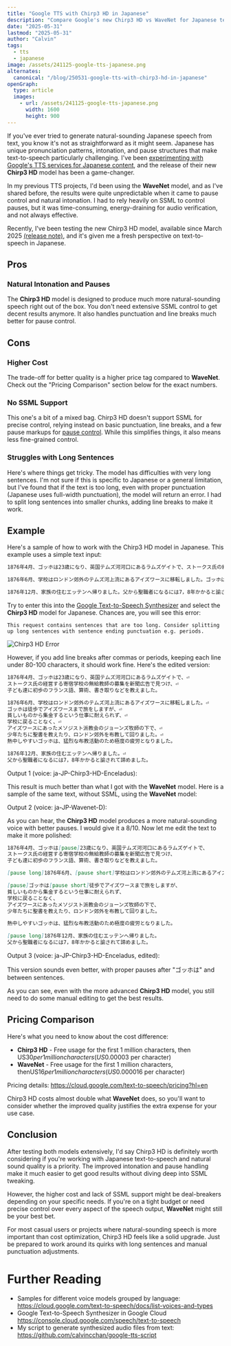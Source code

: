 ```yaml
---
title: "Google TTS with Chirp3 HD in Japanese"
description: "Compare Google's new Chirp3 HD vs WaveNet for Japanese text-to-speech. Real audio samples, pricing breakdown, and practical tips for better results."
date: "2025-05-31"
lastmod: "2025-05-31"
author: "Calvin"
tags:
  - tts
  - japanese
image: /assets/241125-google-tts-japanese.png
alternates:
  canonical: "/blog/250531-google-tts-with-chirp3-hd-in-japanese"
openGraph:
  type: article
  images:
    - url: /assets/241125-google-tts-japanese.png
      width: 1600
      height: 900
---
```



If you've ever tried to generate natural-sounding Japanese speech from text, you know it's not as straightforward as it might seem. Japanese has unique pronunciation patterns, intonation, and pause structures that make text-to-speech particularly challenging. I've been [experimenting with Google's TTS services for Japanese content](/blog/241125-google-tts-japanese), and the release of their new **Chirp3 HD** model has been a game-changer.

In my previous TTS projects, I'd been using the **WaveNet** model, and as I've shared before, the results were quite unpredictable when it came to pause control and natural intonation. I had to rely heavily on SSML to control pauses, but it was time-consuming, energy-draining for audio verification, and not always effective.

Recently, I've been testing the new Chirp3 HD model, available since March 2025 [(release note)](https://cloud.google.com/text-to-speech/docs/release-notes), and it's given me a fresh perspective on text-to-speech in Japanese.

## Pros

### Natural Intonation and Pauses

The **Chirp3 HD** model is designed to produce much more natural-sounding speech right out of the box. You don't need extensive SSML control to get decent results anymore. It also handles punctuation and line breaks much better for pause control.

## Cons

### Higher Cost

The trade-off for better quality is a higher price tag compared to **WaveNet**. Check out the "Pricing Comparison" section below for the exact numbers.

### No SSML Support

This one's a bit of a mixed bag. Chirp3 HD doesn't support SSML for precise control, relying instead on basic punctuation, line breaks, and a few pause markups for [pause control](https://cloud.google.com/text-to-speech/docs/chirp3-hd#pause_control). While this simplifies things, it also means less fine-grained control.

### Struggles with Long Sentences

Here's where things get tricky. The model has difficulties with very long sentences. I'm not sure if this is specific to Japanese or a general limitation, but I've found that if the text is too long, even with proper punctuation (Japanese uses full-width punctuation), the model will return an error. I had to split long sentences into smaller chunks, adding line breaks to make it work.

## Example

Here's a sample of how to work with the Chirp3 HD model in Japanese. This example uses a simple text input:

```md
1876年4月、ゴッホは23歳になり、英国テムズ河河口にあるラムズゲイトで、ストークス氏の経営する寄宿学校の無給教師の募集を新聞広告で見つけ、子ども達に初歩のフランス語、算術、書き取りなどを教えました。

1876年6月、学校はロンドン郊外のテムズ河上流にあるアイズワースに移転しました。ゴッホは徒歩でアイズワースまで旅をしますが、貧しいものから集金するという仕事に耐えられず、学校に戻ることなく、アイズワースにあったメソジスト派教会のジョーンズ牧師の下で、少年たちに聖書を教えたり、ロンドン郊外を布教して回りました。熱中しやすいゴッホは、猛烈な布教活動のため極度の疲労となりました。

1876年12月、家族の住むエッテンへ帰りました。父から聖職者になるには7，8年かかると諭されて諦めました。
```

Try to enter this into the [Google Text-to-Speech Synthesizer](https://console.cloud.google.com/speech/text-to-speech) and select the **Chirp3 HD** model for Japanese. Chances are, you will see this error:

`This request contains sentences that are too long. Consider splitting up long sentences with sentence ending punctuation e.g. periods.`

<Image src={image1} alt="Chirp3 HD Error" />

However, if you add line breaks after commas or periods, keeping each line under 80-100 characters, it should work fine. Here's the edited version:

```md
1876年4月、ゴッホは23歳になり、英国テムズ河河口にあるラムズゲイトで、⏎
ストークス氏の経営する寄宿学校の無給教師の募集を新聞広告で見つけ、⏎
子ども達に初歩のフランス語、算術、書き取りなどを教えました。

1876年6月、学校はロンドン郊外のテムズ河上流にあるアイズワースに移転しました。⏎
ゴッホは徒歩でアイズワースまで旅をしますが、⏎
貧しいものから集金するという仕事に耐えられず、⏎
学校に戻ることなく、⏎
アイズワースにあったメソジスト派教会のジョーンズ牧師の下で、⏎
少年たちに聖書を教えたり、ロンドン郊外を布教して回りました。⏎
熱中しやすいゴッホは、猛烈な布教活動のため極度の疲労となりました。

1876年12月、家族の住むエッテンへ帰りました。⏎
父から聖職者になるには7，8年かかると諭されて諦めました。
```

Output 1 (voice: ja-JP-Chirp3-HD-Enceladus):
<Audio src="/assets/250531-ja-JP-Chirp3-HD-Enceladus-test.txt.mp3" />

This result is much better than what I got with the **WaveNet** model. Here is a sample of the same text, without SSML, using the **WaveNet** model:

Output 2 (voice: ja-JP-Wavenet-D):
<Audio src="/assets/250531-ja-JP-Wavenet-D-test.txt.mp3" />

As you can hear, the **Chirp3 HD** model produces a more natural-sounding voice with better pauses. I would give it a 8/10. Now let me edit the text to make it more polished:

```md
1876年4月、ゴッホは[pause]23歳になり、英国テムズ河河口にあるラムズゲイトで、
ストークス氏の経営する寄宿学校の無給教師の募集を新聞広告で見つけ、
子ども達に初歩のフランス語、算術、書き取りなどを教えました。

[pause long]1876年6月、[pause short]学校はロンドン郊外のテムズ河上流にあるアイズワースに移転しました。

[pause]ゴッホは[pause short]徒歩でアイズワースまで旅をしますが、
貧しいものから集金するという仕事に耐えられず、
学校に戻ることなく、
アイズワースにあったメソジスト派教会のジョーンズ牧師の下で、
少年たちに聖書を教えたり、ロンドン郊外を布教して回りました。

熱中しやすいゴッホは、猛烈な布教活動のため極度の疲労となりました。

[pause long]1876年12月、家族の住むエッテンへ帰りました。
父から聖職者になるには7，8年かかると諭されて諦めました。
```

Output 3 (voice: ja-JP-Chirp3-HD-Enceladus, edited):
<Audio src="/assets/250531-ja-JP-Chirp3-HD-Enceladus-test-edited.txt.mp3" />

This version sounds even better, with proper pauses after "ゴッホは" and between sentences.

As you can see, even with the more advanced **Chirp3 HD** model, you still need to do some manual editing to get the best results.

## Pricing Comparison

Here's what you need to know about the cost difference:

- **Chirp3 HD** - Free usage for the first 1 million characters, then US$30 per 1 million characters (US$0.00003 per character)
- **WaveNet** - Free usage for the first 1 million characters, thenUS$16 per 1 million characters (US$0.000016 per character)

Pricing details: https://cloud.google.com/text-to-speech/pricing?hl=en

Chirp3 HD costs almost double what **WaveNet** does, so you'll want to consider whether the improved quality justifies the extra expense for your use case.

## Conclusion

After testing both models extensively, I'd say Chirp3 HD is definitely worth considering if you're working with Japanese text-to-speech and natural sound quality is a priority. The improved intonation and pause handling make it much easier to get good results without diving deep into SSML tweaking.

However, the higher cost and lack of SSML support might be deal-breakers depending on your specific needs. If you're on a tight budget or need precise control over every aspect of the speech output, **WaveNet** might still be your best bet.

For most casual users or projects where natural-sounding speech is more important than cost optimization, Chirp3 HD feels like a solid upgrade. Just be prepared to work around its quirks with long sentences and manual punctuation adjustments.

# Further Reading

- Samples for different voice models grouped by language: https://cloud.google.com/text-to-speech/docs/list-voices-and-types
- Google Text-to-Speech Synthesizer in Google Cloud https://console.cloud.google.com/speech/text-to-speech
- My script to generate synthesized audio files from text: https://github.com/calvincchan/google-tts-script